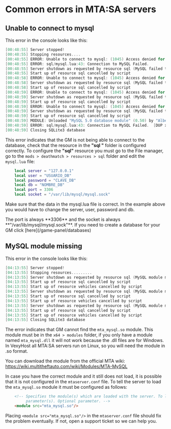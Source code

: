 # Common errors in MTA:SA servers


## Unable to connect to mysql

This error in the console looks like this:
```go {3,7,10,13}
[00:48:55] Server stopped!
[00:48:55] Stopping resources....
[00:48:55] ERROR: Unable to connect to mysql: (1045) Access denied for user 'USUARIO_DB'@'127.0.0.1' (using password: YES)
[00:48:55] ERROR: sql/mysql.lua:43: Connection to MySQL Failed.
[00:48:55] Server shutdown as requested by resource sql (MySQL failed to connect.)
[00:48:55] Start up of resource sql cancelled by script
[00:48:58] ERROR: Unable to connect to mysql: (1045) Access denied for user 'USUARIO_DB'@'127.0.0.1' (using password: YES)
[00:48:58] Server shutdown as requested by resource sql (MySQL failed to connect.)
[00:48:58] Start up of resource sql cancelled by script
[00:48:59] ERROR: Unable to connect to mysql: (1045) Access denied for user 'USUARIO_DB'@'127.0.0.1' (using password: YES)
[00:48:59] Server shutdown as requested by resource sql (MySQL failed to connect.)
[00:48:59] Start up of resource sql cancelled by script
[00:48:59] ERROR: Unable to connect to mysql: (1045) Access denied for user 'USUARIO_DB'@'127.0.0.1' (using password: YES)
[00:48:59] Server shutdown as requested by resource sql (MySQL failed to connect.)
[00:48:59] Start up of resource sql cancelled by script
[00:48:59] MODULE: Unloaded "MySQL 5.0 database module" (0.50) by "Alberto Alonso <rydencillo@gmail.com>"
[00:48:59] ERROR: sql/mysql.lua:43: Connection to MySQL Failed.  [DUP x3]
[00:48:59] Closing SQLite3 database
```

This error indicates that the GM is not being able to connect to the database, check that the resource in the **"sql "** folder is configured correctly.
To configure the **"sql"** resource you must go to the File manager, go to the `mods > deathmatch > resources > sql` folder and edit the `mysql.lua` file:

```lua filename="/mods/deathmatch/resources/sql/mysql.lua"
	local server = "127.0.0.1"
	local user = "USUARIO_DB"
	local password = "CLAVE_DB"
	local db = "NOMBRE_DB"
	local port = 3306
	local socket = "/var/lib/mysql/mysql.sock"
```

Make sure that the data in the mysql.lua file is correct. In the example above you would have to change the server, user, password and db.

<Callout type="warning">
The port is always **3306** and the socket is always **"/var/lib/mysql/mysql.sock"**. If you need to create a database for your GM click [here](/game-panel/databases)
</Callout>

## MySQL module missing
This error in the console looks like this:
```go {3,6,9}
[04:13:55] Server stopped!
[04:13:55] Stopping resources.........
[04:13:55] Server shutdown as requested by resource sql (MySQL module missing.)
[04:13:55] Start up of resource sql cancelled by script
[04:13:55] Start up of resource vehicles cancelled by script
[04:13:55] Server shutdown as requested by resource sql (MySQL module missing.)
[04:13:55] Start up of resource sql cancelled by script
[04:13:55] Start up of resource vehicles cancelled by script
[04:13:55] Server shutdown as requested by resource sql (MySQL module missing.)
[04:13:55] Start up of resource sql cancelled by script
[04:13:55] Start up of resource vehicles cancelled by script
[04:13:55] Closing SQLite3 database
```

The error indicates that GM cannot find the `mta_mysql.so` module. This module must be in the `x64 > modules` folder, if you only have a module named `mta_mysql.dll` it will not work because the .dll files are for Windows. In VexyHost all MTA:SA servers run on Linux, so you will need the module in .so format.

You can download the module from the official MTA wiki: https://wiki.multitheftauto.com/wiki/Modules/MTA-MySQL

In case you have the correct module and it still does not load, it is possible that it is not configured in the `mtaserver.conf` file. To tell the server to load the `mta_mysql.so` module it must be configured as follows:

```html filename="/mods/deathmatch/mtaserver.conf" {3}
    <!-- Specifies the module(s) which are loaded with the server. To load several modules, add more <module>
         parameter(s). Optional parameter. -->
    <module src="mta_mysql.so"/>
```

Placing `<module src="mta_mysql.so"/>` in the `mtaserver.conf` file should fix the problem eventually. If not, open a support ticket so we can help you.

